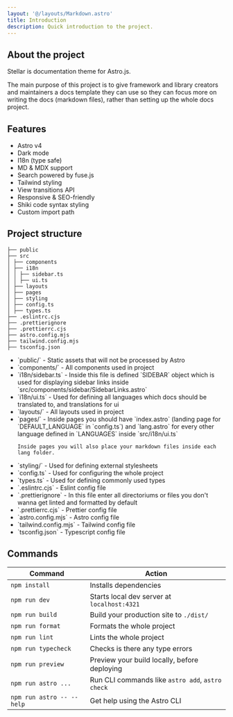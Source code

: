 ```yaml
---
layout: '@/layouts/Markdown.astro'
title: Introduction
description: Quick introduction to the project.
---
```


## About the project

Stellar is documentation theme for Astro.js.

The main purpose of this project
is to give framework and library creators and maintainers a docs template they can use so they can focus more on
writing the docs (markdown files), rather than setting up the whole docs project.

## Features

<ul>
  <li>Astro v4</li>
  <li>Dark mode</li>
  <li>I18n (type safe)</li>
  <li>MD & MDX support</li>
  <li>Search powered by fuse.js</li>
  <li>Tailwind styling</li>
  <li>View transitions API</li>
  <li>Responsive & SEO-friendly</li>
  <li>Shiki code syntax styling</li>
  <li>Custom import path</li>
</ul>

## Project structure

```
├── public
├── src
│ ├── components
│ ├── i18n
│ │ ├── sidebar.ts
│ │ ├── ui.ts
│ ├── layouts
│ ├── pages
│ ├── styling
│ ├── config.ts
│ ├── types.ts
├── .eslintrc.cjs
├── .prettierignore
├── .prettierrc.cjs
├── astro.config.mjs
├── tailwind.config.mjs
├── tsconfig.json
```

<ul>
  <li>
    `public/` - Static assets that will not be
    processed by Astro
  </li>
  <li>`components/` - All components used in project</li>
  <li>
    `i18n/sidebar.ts` - Inside this file is defined `SIDEBAR` object which is
    used for displaying sidebar links inside
    `src/components/sidebar/SidebarLinks.astro`
  </li>
  <li>
    `i18n/ui.ts` - Used for defining all languages which docs should be
    translated to, and translations for ui
  </li>
  <li>`layouts/` - All layouts used in project</li>
  <li>
    `pages/` - Inside pages you should have `index.astro` (landing page for
    `DEFAULT_LANGUAGE` in `config.ts`) and `lang.astro` for every other language defined in
    `LANGUAGES` inside `src/i18n/ui.ts`

    Inside pages you will also place your markdown files inside each lang folder.

  </li>
  <li>`styling/` - Used for defining external stylesheets</li>
  <li>`config.ts` - Used for configuring the whole project</li>
  <li>`types.ts` - Used for defining commonly used types</li>
  <li>`.eslintrc.cjs` - Eslint config file</li>
  <li>`.prettierignore` - In this file enter all directoriums or files you don't wanna get linted and formatted by default</li>
  <li>`.prettierrc.cjs` - Prettier config file</li>
  <li>`astro.config.mjs` - Astro config file</li>
  <li>`tailwind.config.mjs` - Tailwind config file</li>
  <li>`tsconfig.json` - Typescript config file</li>
</ul>

## Commands

| Command                   | Action                                           |
| ------------------------- | ------------------------------------------------ |
| `npm install`             | Installs dependencies                            |
| `npm run dev`             | Starts local dev server at `localhost:4321`      |
| `npm run build`           | Build your production site to `./dist/`          |
| `npm run format`          | Formats the whole project                        |
| `npm run lint`            | Lints the whole project                          |
| `npm run typecheck`       | Checks is there any type errors                  |
| `npm run preview`         | Preview your build locally, before deploying     |
| `npm run astro ...`       | Run CLI commands like `astro add`, `astro check` |
| `npm run astro -- --help` | Get help using the Astro CLI                     |

